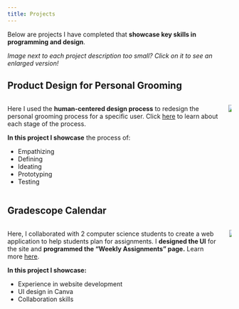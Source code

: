 ```yaml
---
title: Projects
---
```


Below are projects I have completed that **showcase key skills in programming and design**. 

*Image next to each project description too small? Click on it to see an enlarged version!*




## Product Design for Personal Grooming

::::: {.columns}

::: {.column}

Here I used the **human-centered design process** to redesign the personal grooming process for a specific user. Click [here](HCD-skin-care/) to learn about each stage of the process.

**In this project I showcase** the process of:

* Empathizing
* Defining 
* Ideating
* Prototyping
* Testing

:::

::: {.column}

![](HCD-skin-care/images/HCD-skin-care-KG/HCDDP14243.jpg){.lightbox}

:::

:::::

<!-- ## MUSE

::::: {.columns}

::: {.column}

In a team of 3 students, I **prototyped, tested, and designed a web application** to help users understand sound through shifting and mixing colors. Learn more [here](MUSE/). 

**In this project I showcase:**

* Wireframing in Figma
* Understanding user flows
* UI design
* Website development using HTML, JavaScript, and CSS

:::

::: {.column}

![](MUSE/images/MUSEMainUI.png){.lightbox}

:::

::::: -->


## Gradescope Calendar

::::: {.columns}

::: {.column}

Here, I collaborated with 2 computer science students to create a web application to help students plan for assignments. I **designed the UI** for the site and **programmed the "Weekly Assignments" page.** Learn more [here](gradescope-cal/). 

**In this project I showcase:**

* Experience in website development
* UI design in Canva
* Collaboration skills 

:::

::: {.column}

![](gradescope-cal/images/GCalWeeklyV2.png){.lightbox}

:::

:::::

